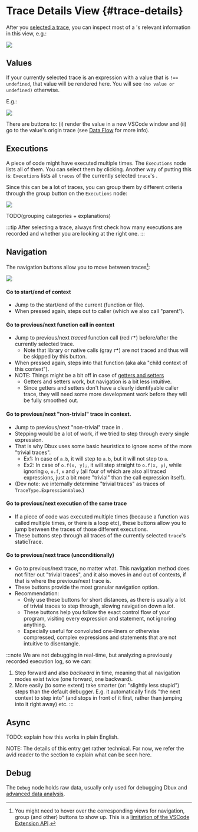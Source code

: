 ---
---

# Trace Details View {#trace-details}


<TOC toc={toc} />

After you [selected a trace](./06-select-trace.mdx), you can inspect most of a <Term term="trace" />'s relevant information in this view, e.g.:

<Img screen src="trace-details.png" />

<!-- zoomable={true} width="150px" -->


## Values

If your currently selected trace is an expression with a value that is `!== undefined`, that value will be rendered here. You will see `(no value or undefined)` otherwise.

E.g.:

<Img screen src="values.gif" />

There are buttons to: (i) render the value in a new VSCode window and (ii) go to the value's origin trace (see [Data Flow](./50-data-flow.mdx) for more info).


## Executions

A piece of code might have executed multiple times. The `Executions` node lists all of them. You can select them by clicking.
Another way of putting this is: `Executions` lists all `traces` of the currently selected `trace`'s <Term term="staticTrace" />.

Since this can be a lot of traces, you can group them by different criteria through the group button on the `Executions` node:

<Img screen src="trace-executions-hof1.png" />

TODO(grouping categories + explanations)

:::tip
After selecting a trace, always first check how many executions are recorded and whether you are looking at the right one.
:::


## Navigation

The navigation buttons allow you to move between <Term term="trace">traces</Term>[^1]:

<Img screen src="nav1.png" />


#### <DarkLightImg width="24px" src="previousParentContext.png" /> <DarkLightImg width="24px" src="nextParentContext.png" /> Go to start/end of context

* Jump to the start/end of the current <Term term="context" /> (function or file).
* When pressed again, steps out to caller (which we also call "parent").

#### <DarkLightImg width="24px" src="previousChildContext.png" /> <DarkLightImg width="24px" src="nextChildContext.png" /> Go to previous/next function call in context

* Jump to previous/next *traced* function call (red <span className="color-red">↱</span>) before/after the currently selected trace.
   * Note that library or native calls (gray <span className="color-gray">↱</span>) are not traced and thus will be skipped by this button.
* When pressed again, steps into that function (aka <Term term="context" /> aka "child context of this context").
* NOTE: Things might be a bit off in case of [getters and setters](https://www.w3schools.com/js/js_object_accessors.asp)
   * Getters and setters work, but navigation is a bit less intuitive.
   * Since getters and setters don't have a clearly identifyable caller trace, they will need some more development work before they will be fully smoothed out.

#### <DarkLightImg width="24px" src="nextInContext.svg" /> <DarkLightImg width="24px" src="previousInContext.svg" /> Go to previous/next "non-trivial" trace in context.

* Jump to previous/next "non-trivial" trace in <Term term="context" />.
* Stepping would be a lot of work, if we tried to step through every single expression.
* That is why Dbux uses some basic heuristics to ignore some of the more "trivial traces".
   * Ex1: In case of `a.b`, it will step to `a.b`, but it will not step to `a`.
   * Ex2: In case of `o.f(x, y);`, it will step straight to `o.f(x, y)`, while ignoring `o`, `o.f`, `x` and `y` (all four of which are also all traced expressions, just a bit more "trivial" than the call expression itself).
* (Dev note: we internally determine "trivial traces" as traces of `TraceType.ExpressionValue`.)


#### <DarkLightImg width="24px" src="previousStaticTrace.png" /> <DarkLightImg width="24px" src="nextStaticTrace.png" /> Go to previous/next execution of the same trace

* If a piece of code was executed multiple times (because a function was called multiple times, or there is a loop etc), these buttons allow you to jump between the traces of those different executions.
* These buttons step through all traces of the currently selected `trace`'s <Term term="trace">staticTrace</Term>.


#### <DarkLightImg width="24px" src="leftArrow.png" /> <DarkLightImg width="24px" src="rightArrow.png" /> Go to previous/next trace (unconditionally)

* Go to previous/next trace, no matter what. This navigation method does not filter out "trivial traces", and it also moves in and out of contexts, if that is where the previous/next trace is.
* These buttons provide the most granular navigation option.
* Recommendation:
   * Only use these buttons for short distances, as there is usually a lot of trivial traces to step through, slowing navigation down a lot.
   * These buttons help you follow the exact control flow of your program, visiting every expression and statement, not ignoring anything.
   * Especially useful for convoluted one-liners or otherwise compressed, complex expressions and statements that are not intuitive to disentangle.

:::note
We are not debugging in real-time, but analyzing a previously recorded execution log, so we can:

1. Step forward and also *backward* in time, meaning that all navigation modes exist twice (one forward, one backward).
2. More easily (to some extent) take smarter (or: "slightly less stupid") steps than the default debugger. E.g. it automatically finds "the next context to step into" (and stops in front of it first, rather than jumping into it right away) etc.
:::


## Async

TODO: explain how this works in plain English.

NOTE: The details of this entry get rather technical. For now, we refer the avid reader to the <Term term="Asynchronous Call Graph" /> section to explain what can be seen here.


## Debug

The `Debug` node holds raw data, usually only used for debugging Dbux and [advanced data analysis](../advanced/05-data-analysis.mdx).


[^1]: You might need to hover over the corresponding views for navigation, group (and other) buttons to show up. This is a [limitation of the VSCode Extension API](https://github.com/microsoft/vscode/issues/78829).
